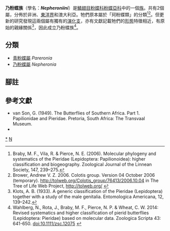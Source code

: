 {{NoteTA
|G1=Butterfly
}}
{{Automatic taxobox
| taxon = Nepheroniini
| authority = Braby, ''tribus nova''
| image = Common Wanderer-Madayippara.jpg
| image_width = 300px
| image_caption = [[纈草青粉蝶|纈草青粉蝶]]<br />''Pareronia valeria''
| type_genus = [[乃粉蝶屬|乃粉蝶屬]]<br />''Nepheronia''
| type_genus_authority = Butler, 1870
| subdivision_ranks = 屬
| subdivision = 共2個屬，詳閱正文。
}}

'''乃粉蝶族'''（學名：'''''Nepheroniini'''''）是[[鱗翅目|鱗翅目]][[粉蝶科|粉蝶科]][[粉蝶亞科|粉蝶亞科]]中的一個[[族_(生物)|族]]。共有2個屬，分佈於非洲、[[東洋界|東洋界]]和澳大利亞。牠們原本屬於「珂粉蝶類」的分類<ref>Braby, M. F., Vila, R. & Pierce, N. E. (2006). Molecular phylogeny and systematics of the Pieridae (Lepidoptera: Papilionoidea): higher classification and biogeography. Zoological Journal of the Linnean Society, 147, 239–275.</ref><ref>Brower, Andrew V. Z. 2006. Colotis group. Version 04 October 2006 (temporary). http://tolweb.org/Colotis_group/76413/2006.10.04 {{Wayback|url=http://tolweb.org/Colotis_group/76413/2006.10.04 |date=20160529143339 }} in The Tree of Life Web Project, http://tolweb.org/ {{Wayback|url=http://tolweb.org/ |date=20110515100516 }} {{en}}</ref>。但更新的研究發現這兩個屬有獨有的[[演化支|演化支]]，亦有文獻記載牠們的[[形態學_(生物學)|形態]]特徵相近，有原始的親緣關係<ref>Klots, A. B. (1933). A generic classification of the Pieridae (Lepidoptera) together with a study of the male genitalia. Entomologica Americana, 12, 139–242.</ref>，因此成立乃粉蝶族<ref name=w2014>Wahlberg, N., Rota, J., Braby, M. F., Pierce, N. P. & Wheat, C. W. 2014: Revised systematics and higher classification of pierid butterflies (Lepidoptera: Pieridae) based on molecular data. Zoologica Scripta 43: 641-650. [http://dx.doi.org/10.1111/zsc.12075 doi:10.1111/zsc.12075] {{en}}</ref>。

== 分類 ==
* [[青粉蝶屬|青粉蝶屬]] ''Pareronia''
* [[乃粉蝶屬|乃粉蝶屬]] ''Nepheronia''

== 腳註 ==
<references/>

== 參考文獻 ==
{{Commons category| Nepheroniini}}
{{Wikispecies| Nepheroniini}}
* van Son, G. (1949). The Butterflies of Southern Africa. Part 1. Papilionidae and Pieridae. Pretoria, South Africa: The Transvaal Museum.
* {{Cite book | author = 寿建新 周尧 李宇飞 | title = 世界蝴蝶分類名錄 | location = 中國 | publisher = 陝西科學技術出版社 | date = 2006-04-01 | ISBN = 9787536936768 | language= zh-hans }}

{{粉蝶亞科|state=expanded}}
{{Taxonbar}}
[[Category:乃粉蝶族|*]]
[[Category:粉蝶亞科|N]]